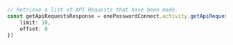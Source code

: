 ```typescript index.ts
// Retrieve a list of API Requests that have been made.
const getApiRequestsResponse = onePasswordConnect.activity.getApiRequests({
    limit: 10,
    offset: 0
})
```